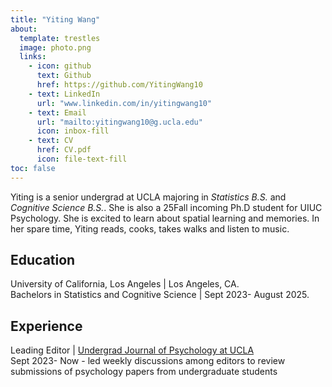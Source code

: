 ```yaml
---
title: "Yiting Wang"
about: 
  template: trestles
  image: photo.png
  links: 
    - icon: github
      text: Github
      href: https://github.com/YitingWang10
    - text: LinkedIn
      url: "www.linkedin.com/in/yitingwang10"
    - text: Email
      url: "mailto:yitingwang10@g.ucla.edu"
      icon: inbox-fill
    - text: CV
      href: CV.pdf
      icon: file-text-fill
toc: false
---
```


Yiting is a senior undergrad at UCLA majoring in *Statistics B.S.* and *Cognitive Science B.S.*. She is also a 25Fall incoming Ph.D student for UIUC Psychology. She is excited to learn about spatial learning and memories. In her spare time, Yiting reads, cooks, takes walks and listen to music.

## Education
University of California, Los Angeles | Los Angeles, CA.  
Bachelors in Statistics and Cognitive Science | Sept 2023- August 2025.  

## Experience
Leading Editor | [Undergrad Journal of Psychology at UCLA](https://urjp.psych.ucla.edu/)   
Sept 2023- Now
 - led weekly discussions among editors to review submissions of psychology papers from undergraduate students
 
 
